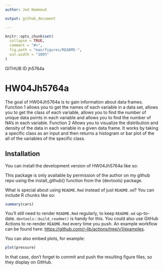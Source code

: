 ```yaml
---
author: Jed Hammoud

output: github_document

---
```


<!-- README.md is generated from README.Rmd. Please edit that file -->

```r
knitr::opts_chunk$set(
  collapse = TRUE,
  comment = "#>",
  fig.path = "man/figures/README-",
  out.width = "100%"
)
```

GITHUB ID jh5764a

# HW04Jh5764a

<!-- badges: start -->
<!-- badges: end -->

The goal of HW04Jh5764a is to gain information about data frames. Function 1 allows you to get the names of each variable in a
data set, allows you to get the class of each variable, allows you to find the number of unique data points in each variable and allows you to find the number of NA's in each variable. Function 2 Allows you to visualize the distribution and density of the data in each variable in a given data frame. It works by taking a specific class as an input and then returns a histogram or bar plot of the all of the variables of the specific class. 

## Installation

You can install the development version of HW04Jh5764a like so:

This package is only available by permission of the author on my github repo using the install_github() function
from the (devtools) package.



What is special about using `README.Rmd` instead of just `README.md`? You can include R chunks like so:

```r
summary(cars)
```

You'll still need to render `README.Rmd` regularly, to keep `README.md` up-to-date. `devtools::build_readme()` is handy for this. You could also use GitHub Actions to re-render `README.Rmd` every time you push. An example workflow can be found here: <https://github.com/r-lib/actions/tree/v1/examples>.

You can also embed plots, for example:

```r
plot(pressure)
```

In that case, don't forget to commit and push the resulting figure files, so they display on GitHub.
